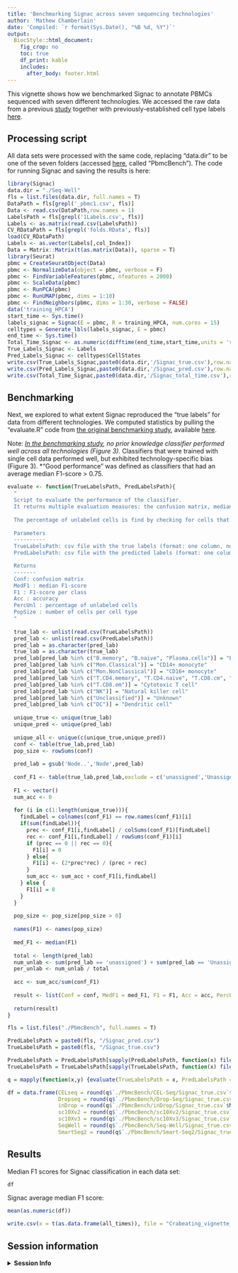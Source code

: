 ```yaml
---
title: 'Benchmarking Signac across seven sequencing technologies'
author: 'Mathew Chamberlain'
date: 'Compiled: `r format(Sys.Date(), "%B %d, %Y")`'
output:
  BiocStyle::html_document:
    fig_crop: no
    toc: true
    df_print: kable
    includes:
      after_body: footer.html
---
```


This vignette shows how we benchmarked Signac to annotate PBMCs sequenced with seven different technologies. We accessed the raw data from a previous [study](https://www.nature.com/articles/s41587-020-0465-8) together with previously-established cell type labels [here](https://doi.org/10.5281/zenodo.3357167).

## Processing script

All data sets were processed with the same code, replacing "data.dir" to be one of the seven folders (accessed  [here](https://doi.org/10.5281/zenodo.3357167), called "PbmcBench"). The code for running Signac and saving the results is here:

```r
library(Signac)
data.dir = "./Seq-Well"
fls = list.files(data.dir, full.names = T)
DataPath = fls[grepl('_pbmc1.csv', fls)]
Data <- read.csv(DataPath,row.names = 1)
LabelsPath = fls[grepl('1Labels.csv', fls)]
Labels <- as.matrix(read.csv(LabelsPath))
CV_RDataPath = fls[grepl('folds.RData', fls)]
load(CV_RDataPath)
Labels <- as.vector(Labels[,col_Index])
Data = Matrix::Matrix(t(as.matrix(Data)), sparse = T)
library(Seurat)
pbmc = CreateSeuratObject(Data)
pbmc <- NormalizeData(object = pbmc, verbose = F)
pbmc <- FindVariableFeatures(pbmc, nfeatures = 2000)
pbmc <- ScaleData(pbmc)
pbmc <- RunPCA(pbmc)
pbmc <- RunUMAP(pbmc, dims = 1:10)
pbmc <- FindNeighbors(pbmc, dims = 1:30, verbose = FALSE)
data('training_HPCA')
start_time <- Sys.time()
labels_signac = Signac(E = pbmc, R = training_HPCA, num.cores = 15)
celltypes = Generate_lbls(labels_signac, E = pbmc)
end_time <- Sys.time()
Total_Time_Signac <- as.numeric(difftime(end_time,start_time,units = 'secs'))
True_Labels_Signac <- Labels
Pred_Labels_Signac <- celltypes$CellStates
write.csv(True_Labels_Signac,paste0(data.dir,'/Signac_true.csv'),row.names = FALSE)
write.csv(Pred_Labels_Signac,paste0(data.dir,'/Signac_pred.csv'),row.names = FALSE)
write.csv(Total_Time_Signac,paste0(data.dir,'/Signac_total_time.csv'),row.names = FALSE)
```

## Benchmarking

Next, we explored to what extent Signac reproduced the "true labels" for data from different technologies. We computed statistics by pulling the "evaluate.R" code from [the original benchmarking study](https://genomebiology.biomedcentral.com/articles/10.1186/s13059-019-1795-z), available [here](https://github.com/tabdelaal/scRNAseq_Benchmark).

Note:
*[In the benchmarking study](https://genomebiology.biomedcentral.com/articles/10.1186/s13059-019-1795-z), no prior knowledge classifier performed well across all technologies (Figure 3).
*Classifiers that were trained with single cell data performed well, but exhibited technology-specific bias (Figure 3).
*"Good performance" was defined as classifiers that had an average median F1-score > 0.75.

```r
evaluate <- function(TrueLabelsPath, PredLabelsPath){
  "
  Script to evaluate the performance of the classifier.
  It returns multiple evaluation measures: the confusion matrix, median F1-score, F1-score for each class, accuracy, percentage of unlabeled, population size. 
  
  The percentage of unlabeled cells is find by checking for cells that are labeled 'Unassigned', 'unassigned', 'Unknown', 'unknown', 'Nodexx', 'rand', or 'ambiguous'.
  
  Parameters
  ----------
  TrueLabelsPath: csv file with the true labels (format: one column, no index)
  PredLabelsPath: csv file with the predicted labels (format: one column, no index)

  Returns
  -------
  Conf: confusion matrix
  MedF1 : median F1-score
  F1 : F1-score per class
  Acc : accuracy
  PercUnl : percentage of unlabeled cells
  PopSize : number of cells per cell type
  "
  
  true_lab <- unlist(read.csv(TrueLabelsPath))
  pred_lab <- unlist(read.csv(PredLabelsPath))
  pred_lab = as.character(pred_lab)
  true_lab = as.character(true_lab)
  pred_lab[pred_lab %in% c("B.memory", "B.naive", "Plasma.cells")] = "B cell"
  pred_lab[pred_lab %in% c("Mon.Classical")] = "CD14+ monocyte"
  pred_lab[pred_lab %in% c("Mon.NonClassical")] = "CD16+ monocyte"
  pred_lab[pred_lab %in% c("T.CD4.memory", "T.CD4.naive", "T.CD8.cm", "T.CD8.naive", "T.regs")] = "CD4+ T cell"
  pred_lab[pred_lab %in% c("T.CD8.em")] = "Cytotoxic T cell"
  pred_lab[pred_lab %in% c("NK")] = "Natural killer cell"
  pred_lab[pred_lab %in% c("Unclassified")] = "Unknown"
  pred_lab[pred_lab %in% c("DC")] = "Dendritic cell"
  
  unique_true <- unique(true_lab)
  unique_pred <- unique(pred_lab)
  
  unique_all <- unique(c(unique_true,unique_pred))
  conf <- table(true_lab,pred_lab)
  pop_size <- rowSums(conf)
  
  pred_lab = gsub('Node..','Node',pred_lab)
  
  conf_F1 <- table(true_lab,pred_lab,exclude = c('unassigned','Unassigned','Unknown','rand','Node','ambiguous','unknown'))
  
  F1 <- vector()
  sum_acc <- 0
  
  for (i in c(1:length(unique_true))){
    findLabel = colnames(conf_F1) == row.names(conf_F1)[i]
    if(sum(findLabel)){
      prec <- conf_F1[i,findLabel] / colSums(conf_F1)[findLabel]
      rec <- conf_F1[i,findLabel] / rowSums(conf_F1)[i]
      if (prec == 0 || rec == 0){
        F1[i] = 0
      } else{
        F1[i] <- (2*prec*rec) / (prec + rec)
      }
      sum_acc <- sum_acc + conf_F1[i,findLabel]
    } else {
      F1[i] = 0
    }
  }
  
  pop_size <- pop_size[pop_size > 0]
  
  names(F1) <- names(pop_size)
  
  med_F1 <- median(F1)
  
  total <- length(pred_lab)
  num_unlab <- sum(pred_lab == 'unassigned') + sum(pred_lab == 'Unassigned') + sum(pred_lab == 'rand') + sum(pred_lab == 'Unknown') + sum(pred_lab == 'unknown') + sum(pred_lab == 'Node') + sum(pred_lab == 'ambiguous')
  per_unlab <- num_unlab / total
  
  acc <- sum_acc/sum(conf_F1)
  
  result <- list(Conf = conf, MedF1 = med_F1, F1 = F1, Acc = acc, PercUnl = per_unlab, PopSize = pop_size)
  
  return(result)
}

fls = list.files("./PbmcBench", full.names = T)

PredLabelsPath = paste0(fls, "/Signac_pred.csv")
TrueLabelsPath = paste0(fls, "/Signac_true.csv")

PredLabelsPath = PredLabelsPath[sapply(PredLabelsPath, function(x) file.exists(x))]
TrueLabelsPath = TrueLabelsPath[sapply(TrueLabelsPath, function(x) file.exists(x))]

q = mapply(function(x,y) {evaluate(TrueLabelsPath = x, PredLabelsPath = y)}, x = TrueLabelsPath, y = PredLabelsPath, SIMPLIFY = F)

df = data.frame(CELseq = round(q$`./PbmcBench/CEL-Seq/Signac_true.csv`$MedF1, digits = 2),
                Dropseq = round(q$`./PbmcBench/Drop-Seq/Signac_true.csv`$MedF1, digits = 2),
                inDrop = round(q$`./PbmcBench/inDrop/Signac_true.csv`$MedF1, digits = 2),
                sc10Xv2 = round(q$`./PbmcBench/sc10Xv2/Signac_true.csv`$MedF1, digits = 2),
                sc10Xv3 = round(q$`./PbmcBench/sc10Xv3/Signac_true.csv`$MedF1, digits = 2),
                SeqWell = round(q$`./PbmcBench/Seq-Well/Signac_true.csv`$MedF1, digits = 2),
                SmartSeq2 = round(q$`./PbmcBench/Smart-Seq2/Signac_true.csv`$MedF1, digits = 2))
```

## Results

Median F1 scores for Signac classification in each data set:

```r
df
```

Signac average median F1 score:

```r
mean(as.numeric(df))
```

```r
write.csv(x = t(as.data.frame(all_times)), file = "Crabeating_vignette_tutorial_times.csv")
```

## Session information

<details>
  <summary>**Session Info**</summary>
```r
sessionInfo()
```
</details>